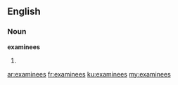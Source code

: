 ==English==
===Noun===
'''examinees'''

#{{plural of|examinee}}

[[ar:examinees]]
[[fr:examinees]]
[[ku:examinees]]
[[my:examinees]]